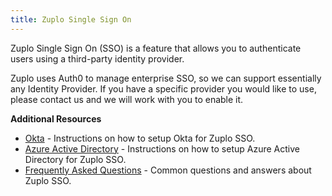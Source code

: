 ```yaml
---
title: Zuplo Single Sign On
---
```


Zuplo Single Sign On (SSO) is a feature that allows you to authenticate users
using a third-party identity provider.

<EnterpriseFeature name="Single Sign On" />

Zuplo uses Auth0 to manage enterprise SSO, so we can support essentially any
Identity Provider. If you have a specific provider you would like to use, please
contact us and we will work with you to enable it.

**Additional Resources**

- [Okta](./sso-okta.mdx) - Instructions on how to setup Okta for Zuplo SSO.
- [Azure Active Directory](./sso-azure-ad.mdx) - Instructions on how to setup
  Azure Active Directory for Zuplo SSO.
- [Frequently Asked Questions](./sso-faq.mdx) - Common questions and answers
  about Zuplo SSO.
